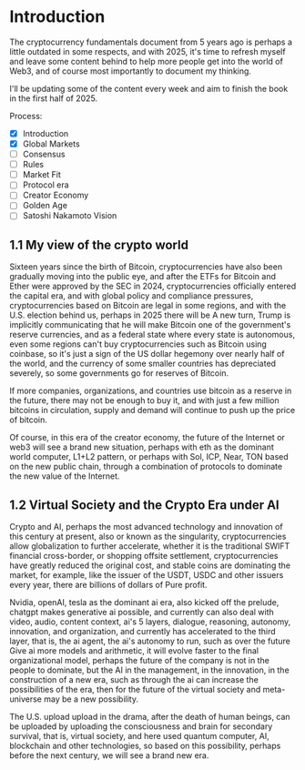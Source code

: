 # Introduction

The cryptocurrency fundamentals document from 5 years ago is perhaps a little outdated in some respects, and with 2025, it's time to refresh myself and leave some content behind to help more people get into the world of Web3, and of course most importantly to document my thinking.

I'll be updating some of the content every week and aim to finish the book in the first half of 2025.

Process:

- [x] Introduction
- [x] Global Markets
- [ ] Consensus
- [ ] Rules
- [ ] Market Fit
- [ ] Protocol era
- [ ] Creator Economy
- [ ] Golden Age
- [ ] Satoshi Nakamoto Vision

## 1.1 My view of the crypto world

Sixteen years since the birth of Bitcoin, cryptocurrencies have also been gradually moving into the public eye, and after the ETFs for Bitcoin and Ether were approved by the SEC in 2024, cryptocurrencies officially entered the capital era, and with global policy and compliance pressures, cryptocurrencies based on Bitcoin are legal in some regions, and with the U.S. election behind us, perhaps in 2025 there will be A new turn, Trump is implicitly communicating that he will make Bitcoin one of the government's reserve currencies, and as a federal state where every state is autonomous, even some regions can't buy cryptocurrencies such as Bitcoin using coinbase, so it's just a sign of the US dollar hegemony over nearly half of the world, and the currency of some smaller countries has depreciated severely, so some governments go for reserves of Bitcoin.

If more companies, organizations, and countries use bitcoin as a reserve in the future, there may not be enough to buy it, and with just a few million bitcoins in circulation, supply and demand will continue to push up the price of bitcoin.

Of course, in this era of the creator economy, the future of the Internet or web3 will see a brand new situation, perhaps with eth as the dominant world computer, L1+L2 pattern, or perhaps with Sol, ICP, Near, TON based on the new public chain, through a combination of protocols to dominate the new value of the Internet.

## 1.2 Virtual Society and the Crypto Era under AI

Crypto and AI, perhaps the most advanced technology and innovation of this century at present, also or known as the singularity, cryptocurrencies allow globalization to further accelerate, whether it is the traditional SWIFT financial cross-border, or shopping offsite settlement, cryptocurrencies have greatly reduced the original cost, and stable coins are dominating the market, for example, like the issuer of the USDT, USDC and other issuers every year, there are billions of dollars of Pure profit.

Nvidia, openAI, tesla as the dominant ai era, also kicked off the prelude, chatgpt makes generative ai possible, and currently can also deal with video, audio, content context, ai's 5 layers, dialogue, reasoning, autonomy, innovation, and organization, and currently has accelerated to the third layer, that is, the ai agent, the ai's autonomy to run, such as over the future Give ai more models and arithmetic, it will evolve faster to the final organizational model, perhaps the future of the company is not in the people to dominate, but the AI in the management, in the innovation, in the construction of a new era, such as through the ai can increase the possibilities of the era, then for the future of the virtual society and meta-universe may be a new possibility.

The U.S. upload upload in the drama, after the death of human beings, can be uploaded by uploading the consciousness and brain for secondary survival, that is, virtual society, and here used quantum computer, AI, blockchain and other technologies, so based on this possibility, perhaps before the next century, we will see a brand new era.
